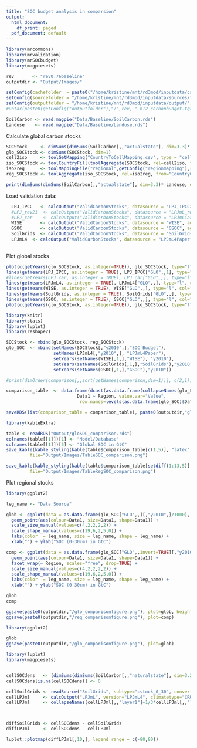 ```yaml
---
title: "SOC budget analysis in comparsion"
output:
  html_document:
    df_print: paged
  pdf_document: default
---
```


```r
library(mrcommons)
library(mrvalidation)
library(mrSOCbudget)
library(magpiesets)

rev       <- "rev0.76baseline"
outputdir <- "Output/Images/"

setConfig(cachefolder  = paste0("/home/kristine/mnt/rd3mod/inputdata/cache/", rev), forcecache = TRUE)
setConfig(sourcefolder = "/home/kristine/mnt/rd3mod/inputdata/sources/")
setConfig(outputfolder = "/home/kristine/mnt/rd3mod/inputdata/output/")
#untar(paste0(getConfig("outputfolder"),"/",rev, "_h12_carbonbudget.tgz"), exdir="Data", extras="--keep-newer-files ")

SoilCarbon <- read.magpie("Data/Baseline/SoilCarbon.rds")
Landuse    <- read.magpie("Data/Baseline/Landuse.rds")

```


Calculate global carbon stocks

```r

SOCStock     <- dimSums(dimSums(SoilCarbon[,,"actualstate"], dim=3.3)* Landuse, dim=3)
glo_SOCStock <- dimSums(SOCStock, dim=1) 
cell2iso     <- toolGetMapping("CountryToCellMapping.csv", type = "cell")
iso_SOCStock <- toolCountryFill(toolAggregate(SOCStock, rel=cell2iso, from="celliso", to="iso", dim=1), fill=0)
iso2reg      <- toolMappingFile("regional",getConfig("regionmapping"),readcsv = TRUE)
reg_SOCStock <- toolAggregate(iso_SOCStock, rel=iso2reg, from="CountryCode", to="RegionCode")

print(dimSums(dimSums(SoilCarbon[,,"actualstate"], dim=3.3)* Landuse, dim=c(1,3)))

```


Load validation data:

```r

  LPJ_IPCC   <- calcOutput("ValidCarbonStocks", datasource = "LPJ_IPCC2006", aggregate="REG+GLO", try=TRUE)
  #LPJ_rev21  <- calcOutput("ValidCarbonStocks", datasource = "LPJmL_rev21", aggregate="REG+GLO", try=TRUE)
  #LPJ_car    <- calcOutput("ValidCarbonStocks", datasource = "LPJmLCarbon", aggregate="REG+GLO", try=TRUE)
  WISE       <- calcOutput("ValidCarbonStocks", datasource = "WISE", aggregate="REG+GLO", try=TRUE)
  GSOC       <- calcOutput("ValidCarbonStocks", datasource = "GSOC", aggregate="REG+GLO", try=TRUE)
  SoilGrids  <- calcOutput("ValidCarbonStocks", datasource = "SoilGrids", aggregate="REG+GLO", try=TRUE)
  LPJmL4  <- calcOutput("ValidCarbonStocks", datasource = "LPJmL4Paper", aggregate="REG+GLO", try=TRUE)
  
```

Plot global stocks

```r

plot(c(getYears(glo_SOCStock, as.integer=TRUE)), glo_SOCStock, type="l", col="red", xlim=c(1951,2017),  ylim=c(350000,1300000))
lines(getYears(LPJ_IPCC, as.integer = TRUE), LPJ_IPCC["GLO",,1], type="l", col="green")
#lines(getYears(LPJ_car, as.integer = TRUE), LPJ_car["GLO",,], type="l", col="darkgreen")
lines(getYears(LPJmL4, as.integer = TRUE), LPJmL4["GLO",,], type="l", col="lightgreen")
lines(getYears(WISE, as.integer = TRUE), WISE["GLO",,], type="l", col="brown")
lines(getYears(SoilGrids, as.integer = TRUE), SoilGrids["GLO",,], type="l", col="blue")
lines(getYears(GSOC, as.integer = TRUE), GSOC["GLO",,], type="l", col="pink")
plot(c(getYears(glo_SOCStock, as.integer=TRUE)), glo_SOCStock, type="l", col="red")
```

```r

library(knitr)
library(stats)
library(luplot)
library(reshape2)

SOCStock <- mbind(glo_SOCStock, reg_SOCStock)
glo_SOC  <- mbind(setNames(SOCStock[,"y2010",],"SOC Budget"), 
                  setNames(LPJmL4[,"y2010",], "LPJmL4Paper"),
                  setYears(setNames(WISE[,1,],"WISE"), "y2010"),
                  setYears(setNames(SoilGrids[,1,],"SoilGrids"),"y2010"),
                  setYears(setNames(GSOC[,1,],"GSOC"),"y2010"))

#print(dimOrder(comparison[,,sort(getNames(comparison,dim=1))], c(2,1)))

comparison_table  <- data.frame(dcast(as.data.frame(collapseNames(glo_SOC/1000)), 
                           Data1 ~ Region, value.var="Value", 
                            row.names=levels(as.data.frame(glo_SOC)$Data1)))

saveRDS(list(comparison_table = comparison_table), paste0(outputdir,"gloSOC_comparison.rds"))


```

```r
library(kableExtra)

table <- readRDS("Output/gloSOC_comparison.rds")
colnames(table[[1]])[1] <- "Model/Database"
colnames(table[[1]])[5] <- "Global SOC in GtC"
save_kable(kable_styling(kable(table$comparison_table[c(1,5)], "latex", digit=2), latex_options = c("striped", "scale_down")), 
         file="Output/Images/TableSOC_comparison.png")

save_kable(kable_styling(kable(table$comparison_table[setdiff(1:13,5)], "latex", digit=2), latex_options = c("striped", "scale_down")), 
         file="Output/Images/TableRegSOC_comparison.png")

```

Plot regional stocks

```r
library(ggplot2)

leg_name <- "Data Source"

glob <- ggplot(data = as.data.frame(glo_SOC["GLO",,][,"y2010",]/1000), aes(Year,Value, group=Data1)) + 
  geom_point(aes(colour=Data1, size=Data1, shape=Data1)) + 
  scale_size_manual(values=c(4,2,2,2,2)) + 
  scale_shape_manual(values=c(19,6,2,5,0)) +
  labs(color  = leg_name, size = leg_name, shape = leg_name) +
  xlab("") + ylab("SOC (0-30cm) in GtC")

comp <- ggplot(data = as.data.frame(glo_SOC["GLO",,invert=TRUE][,"y2010",]/1000), aes(Year,Value, group=Data1)) + 
  geom_point(aes(colour=Data1, size=Data1, shape=Data1)) + 
  facet_wrap(~ Region, scales="free", drop=TRUE) + 
  scale_size_manual(values=c(4,2,2,2,2)) + 
  scale_shape_manual(values=c(19,6,2,5,0)) +
  labs(color  = leg_name, size = leg_name, shape = leg_name) +
  xlab("") + ylab("SOC (0-30cm) in GtC")

glob
comp

ggsave(paste0(outputdir,"/glo_comparisonfigure.png"), plot=glob, height=6, width=3, units="cm")
ggsave(paste0(outputdir,"/reg_comparisonfigure.png"), plot=comp)

```


```r
library(ggplot2)

glob
ggsave(paste0(outputdir,"/glo_comparisonfigure.png"), plot=glob)
```


```r

library(luplot)
library(magpiesets)


cellSOCdens   <- (dimSums(dimSums(SoilCarbon[,,"naturalstate"], dim=3.2) * Landuse, dim=c(3))/dimSums(Landuse, dim=c(3)))[,findset("past"),]
cellSOCdens[is.na(cellSOCdens)] <- 0

cellSoilGrids <- readSource("SoilGrids", subtype="cstock_0_30", convert="onlycorrect")
cellLPJml     <- calcOutput("LPJmL", version="LPJmL4", climatetype="CRU_4", subtype="soilc_layer", time="raw", selectyears="past", aggregate=FALSE)
cellLPJml     <- collapseNames(cellLPJml[,,"layer1"]+1/3*cellLPJml[,,"layer2"], collapsedim = c(2,3))



diffSoilGrids <- cellSOCdens - cellSoilGrids
diffLPJml     <- cellSOCdens - cellLPJml

luplot::plotmap(diffLPJml[,10,], legend_range = c(-80,80))
```
